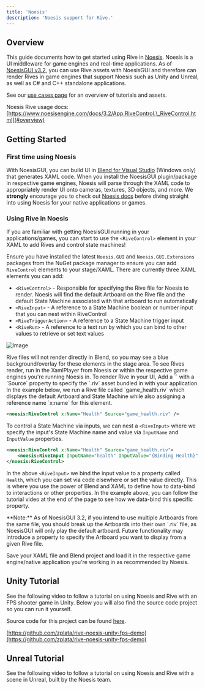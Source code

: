 ```yaml
---
title: 'Noesis'
description: 'Noesis support for Rive.'
---
```



## Overview

This guide documents how to get started using Rive in [Noesis](https://www.noesisengine.com/index.php). Noesis is a UI middleware for game engines and real-time applications. As of [NoesisGUI v3.2](https://www.noesisengine.com/docs/Gui.Core.Changelog.html#version-3-2-0rc2), you can use Rive assets with NoesisGUI and therefore can render Rives in game engines that support Noesis such as Unity and Unreal, as well as C# and C++ standalone applications.

See our [use cases page](https://rive.app/use-cases/) for an overview of tutorials and assets.

Noesis Rive usage docs: [https://www.noesisengine.com/docs/3.2/App.RiveControl.\_RiveControl.html](#overview)

## Getting Started

### First time using Noesis

With NoesisGUI, you can build UI in [Blend for Visual Studio](https://learn.microsoft.com/en-us/visualstudio/xaml-tools/creating-a-ui-by-using-blend-for-visual-studio?view=vs-2022) (Windows only) that generates XAML code. When you install the NoesisGUI plugin/package in respective game engines, Noesis will parse through the XAML code to appropriately render UI onto cameras, textures, 3D objects, and more. We **strongly** encourage you to check out [Noesis docs](https://www.noesisengine.com/docs/Gui.Core.Index.html) before diving straight into using Noesis for your native applications or games.

### Using Rive in Noesis 

If you are familiar with getting NoesisGUI running in your applications/games, you can start to use the `<RiveControl>` element in your XAML to add Rives and control state machines!

Ensure you have installed the latest `Noesis.GUI` and `Noesis.GUI.Extensions` packages from the NuGet package manager to ensure you can add `RiveControl` elements to your stage/XAML. There are currently three XAML elements you can add:

- `<RiveControl>` - Responsible for specifying the Rive file for Noesis to render. Noesis will find the default Artboard on the Rive file and the default State Machine associated with that artboard to run automatically
- `<RiveInput>` - A reference to a State Machine boolean or number input that you can nest within RiveControl
- `<RiveTriggerAction>` - A reference to a State Machine trigger input
- `<RiveRun>` - A reference to a text run by which you can bind to other values to retrieve or set text values

![Image](/images/game-runtimes/ee84279d-8897-4d4a-b4a1-c0f77ef011d2.webp)

<Note>
 Rive files will not render directly in Blend, so you may see a blue background/overlay for these elements in the stage area. To see Rives render, run in the XamlPlayer from Noesis or within the respective game engines you're running Noesis in.
</Note>
To render Rive in your UI, Add a `<RiveControl>` with a `Source` property to specify the `.riv` asset bundled in with your application. In the example below, we run a Rive file called `game_health.riv` which displays the default Artboard and State Machine while also assigning a reference name `x:name` for this element.

```xml
<noesis:RiveControl x:Name="Health" Source="game_health.riv" />
```

To control a State Machine via inputs, we can nest a `<RiveInput>` where we specify the input's State Machine name and value via `InputName` and `InputValue` properties.

```xml
<noesis:RiveControl x:Name="Health" Source="game_health.riv">
    <noesis:RiveInput InputName="health" InputValue="{Binding Health}" />
</noesis:RiveControl>
```

In the above `<RiveInput>` we bind the input value to a property called `Health`, which you can set via code elsewhere or set the value directly. This is where you use the power of Blend and XAML to define how to data-bind to interactions or other properties. In the example above, you can follow the tutorial video at the end of the page to see how we data-bind this specific property.

<Note>
 **Note:** As of NoesisGUI 3.2, if you intend to use multiple Artboards from the same file, you should break up the Artboards into their own `.riv` file, as NoesisGUI will only play the default artboard. Future functionality may introduce a property to specify the Artboard you want to display from a given Rive file.
</Note>

Save your XAML file and Blend project and load it in the respective game engine/native application you're working in as recommended by Noesis.

## Unity Tutorial

See the following video to follow a tutorial on using Noesis and Rive with an FPS shooter game in Unity. Below you will also find the source code project so you can run it yourself.

<YouTube id="F6Q4pfnBhbI" />

Source code for this project can be found [here](https://github.com/zplata/rive-noesis-unity-fps-demo).

[https://github.com/zplata/rive-noesis-unity-fps-demo](https://github.com/zplata/rive-noesis-unity-fps-demo)

## Unreal Tutorial

See the following video to follow a tutorial on using Noesis and Rive with a scene in Unreal, built by the Noesis team.

<YouTube id="WuMHGPOINSo" />